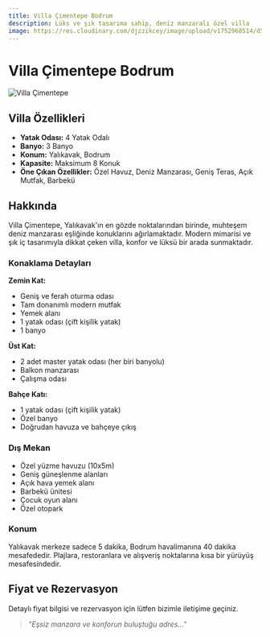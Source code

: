 ```yaml
---
title: Villa Çimentepe Bodrum
description: Lüks ve şık tasarıma sahip, deniz manzaralı özel villa
image: https://res.cloudinary.com/djzzikcey/image/upload/v1752968514/d5luhktr1zrdqznphdo4.webp
---
```


# Villa Çimentepe Bodrum

![Villa Çimentepe](https://res.cloudinary.com/djzzikcey/image/upload/v1752968514/d5luhktr1zrdqznphdo4.webp)

## Villa Özellikleri

- **Yatak Odası:** 4 Yatak Odalı
- **Banyo:** 3 Banyo
- **Konum:** Yalıkavak, Bodrum
- **Kapasite:** Maksimum 8 Konuk
- **Öne Çıkan Özellikler:** Özel Havuz, Deniz Manzarası, Geniş Teras, Açık Mutfak, Barbekü

## Hakkında

Villa Çimentepe, Yalıkavak'ın en gözde noktalarından birinde, muhteşem deniz manzarası eşliğinde konuklarını ağırlamaktadır. Modern mimarisi ve şık iç tasarımıyla dikkat çeken villa, konfor ve lüksü bir arada sunmaktadır.

### Konaklama Detayları

**Zemin Kat:**
- Geniş ve ferah oturma odası
- Tam donanımlı modern mutfak
- Yemek alanı
- 1 yatak odası (çift kişilik yatak)
- 1 banyo

**Üst Kat:**
- 2 adet master yatak odası (her biri banyolu)
- Balkon manzarası
- Çalışma odası

**Bahçe Katı:**
- 1 yatak odası (çift kişilik yatak)
- Özel banyo
- Doğrudan havuza ve bahçeye çıkış

### Dış Mekan

- Özel yüzme havuzu (10x5m)
- Geniş güneşlenme alanları
- Açık hava yemek alanı
- Barbekü ünitesi
- Çocuk oyun alanı
- Özel otopark

### Konum

Yalıkavak merkeze sadece 5 dakika, Bodrum havalimanına 40 dakika mesafededir. Plajlara, restoranlara ve alışveriş noktalarına kısa bir yürüyüş mesafesindedir.

## Fiyat ve Rezervasyon

Detaylı fiyat bilgisi ve rezervasyon için lütfen bizimle iletişime geçiniz.

> *"Eşsiz manzara ve konforun buluştuğu adres..."*
